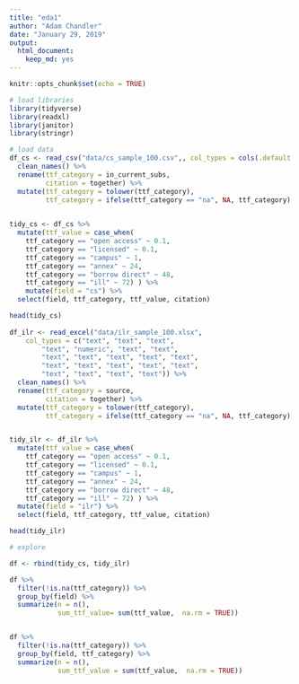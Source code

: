 ```yaml
---
title: "eda1"
author: "Adam Chandler"
date: "January 29, 2019"
output: 
  html_document: 
    keep_md: yes
---
```


```r
knitr::opts_chunk$set(echo = TRUE)
```


```r
# load libraries
library(tidyverse)
library(readxl)
library(janitor)
library(stringr)

```



```r
# load data
df_cs <- read_csv("data/cs_sample_100.csv",, col_types = cols(.default = "c")) %>%
  clean_names() %>%
  rename(ttf_category = in_current_subs,
         citation = together) %>%
  mutate(ttf_category = tolower(ttf_category),
         ttf_category = ifelse(ttf_category == "na", NA, ttf_category)  )

  
tidy_cs <- df_cs %>%
  mutate(ttf_value = case_when(
    ttf_category == "open access" ~ 0.1,
    ttf_category == "licensed" ~ 0.1,
    ttf_category == "campus" ~ 1,
    ttf_category == "annex" ~ 24,
    ttf_category == "borrow direct" ~ 48,
    ttf_category == "ill" ~ 72) ) %>%
    mutate(field = "cs") %>%
  select(field, ttf_category, ttf_value, citation) 

head(tidy_cs)
  
df_ilr <- read_excel("data/ilr_sample_100.xlsx", 
    col_types = c("text", "text", "text", 
        "text", "numeric", "text", "text", 
        "text", "text", "text", "text", "text", 
        "text", "text", "text", "text", "text", 
        "text", "text", "text", "text")) %>%
  clean_names() %>%
  rename(ttf_category = source,
         citation = together) %>%
  mutate(ttf_category = tolower(ttf_category),
         ttf_category = ifelse(ttf_category == "na", NA, ttf_category)  )


tidy_ilr <- df_ilr %>%
  mutate(ttf_value = case_when(
    ttf_category == "open access" ~ 0.1,
    ttf_category == "licensed" ~ 0.1,
    ttf_category == "campus" ~ 1,
    ttf_category == "annex" ~ 24,
    ttf_category == "borrow direct" ~ 48,
    ttf_category == "ill" ~ 72) ) %>%
  mutate(field = "ilr") %>%
  select(field, ttf_category, ttf_value, citation) 

head(tidy_ilr)
```



```r
# explore

df <- rbind(tidy_cs, tidy_ilr)

df %>%
  filter(!is.na(ttf_category)) %>%
  group_by(field) %>%
  summarize(n = n(),
            sum_ttf_value= sum(ttf_value,  na.rm = TRUE))


df %>%
  filter(!is.na(ttf_category)) %>%
  group_by(field, ttf_category) %>%
  summarize(n = n(),
            sum_ttf_value = sum(ttf_value,  na.rm = TRUE))


```



